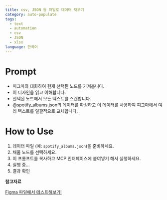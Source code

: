 ```yaml
---
title: csv, JSON 등 파일로 데이터 채우기
category: auto-populate
tags:
  - text
  - automation
  - csv
  - JSON
  - xlsx
language: 한국어
---
```


# Prompt

- 피그마와 대화하여 현재 선택된 노드를 가져옵니다.
- 이 디자인을 읽고 이해합니다.
- 선택된 노드에서 모든 텍스트를 스캔합니다.
- @spotify_albums.json의 데이터를 파싱하고 이 데이터를 사용하여 피그마에서 여러 텍스트를 일괄적으로 교체합니다.

# How to Use

1. 데이터 파일 (예: `spotify_albums.json`)을 준비하세요.
2. 채울 노드를 선택하세요.
3. 이 프롬프트를 복사하고 MCP 인터페이스에 붙여넣기 해서 실행하세요.
4. 실행 중...
5. 결과 확인

**참고자료**

<a
  href="https://www.figma.com/design/58mNjcrt16BdyaoeIAaqRE/%EC%9E%91%EC%97%85-%EC%8B%9C%EA%B0%84%EC%9D%84-%EB%8B%A8%EC%B6%95%ED%95%B4%EC%A3%BC%EB%8A%94--MCP-%EB%94%94%EC%9E%90%EC%9D%B8-%EC%98%A4%ED%86%A0%EB%A9%94%EC%9D%B4%EC%85%98-?node-id=40002021-13748&t=aOTEqMUCoii8m0Bu-11"
  class="figma-button">
  Figma 파일에서 테스트해보기!
</a>
